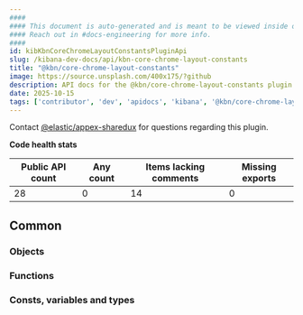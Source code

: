 ```yaml
---
####
#### This document is auto-generated and is meant to be viewed inside our experimental, new docs system.
#### Reach out in #docs-engineering for more info.
####
id: kibKbnCoreChromeLayoutConstantsPluginApi
slug: /kibana-dev-docs/api/kbn-core-chrome-layout-constants
title: "@kbn/core-chrome-layout-constants"
image: https://source.unsplash.com/400x175/?github
description: API docs for the @kbn/core-chrome-layout-constants plugin
date: 2025-10-15
tags: ['contributor', 'dev', 'apidocs', 'kibana', '@kbn/core-chrome-layout-constants']
---
```




Contact [@elastic/appex-sharedux](https://github.com/orgs/elastic/teams/appex-sharedux) for questions regarding this plugin.

**Code health stats**

| Public API count  | Any count | Items lacking comments | Missing exports |
|-------------------|-----------|------------------------|-----------------|
| 28 | 0 | 14 | 0 |

## Common

### Objects
<DocDefinitionList data={kbnCoreChromeLayoutConstantsObj.common.objects}/>

### Functions
<DocDefinitionList data={kbnCoreChromeLayoutConstantsObj.common.functions}/>

### Consts, variables and types
<DocDefinitionList data={kbnCoreChromeLayoutConstantsObj.common.misc}/>

